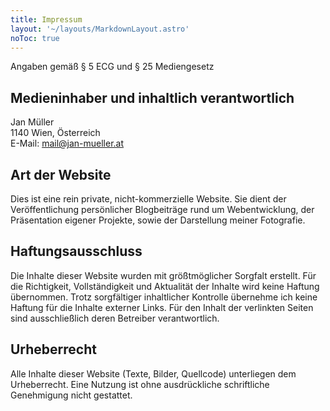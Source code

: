 ```yaml
---
title: Impressum
layout: '~/layouts/MarkdownLayout.astro'
noToc: true
---
```


Angaben gemäß § 5 ECG und § 25 Mediengesetz

## Medieninhaber und inhaltlich verantwortlich

Jan Müller\
1140 Wien, Österreich\
E-Mail: mail@jan-mueller.at

## Art der Website

Dies ist eine rein private, nicht-kommerzielle Website.
Sie dient der Veröffentlichung persönlicher Blogbeiträge rund um Webentwicklung, der Präsentation eigener Projekte, sowie der Darstellung meiner Fotografie.

## Haftungsausschluss

Die Inhalte dieser Website wurden mit größtmöglicher Sorgfalt erstellt.
Für die Richtigkeit, Vollständigkeit und Aktualität der Inhalte wird keine Haftung übernommen.
Trotz sorgfältiger inhaltlicher Kontrolle übernehme ich keine Haftung für die Inhalte externer Links.
Für den Inhalt der verlinkten Seiten sind ausschließlich deren Betreiber verantwortlich.

## Urheberrecht

Alle Inhalte dieser Website (Texte, Bilder, Quellcode) unterliegen dem Urheberrecht.
Eine Nutzung ist ohne ausdrückliche schriftliche Genehmigung nicht gestattet.
